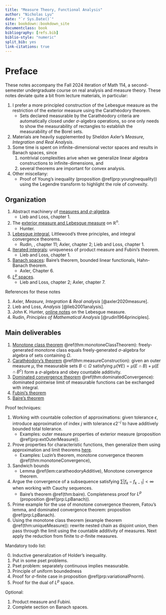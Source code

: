 ```yaml
---
title: "Measure Theory, Functional Analysis"
author: "Nicholas Lyu"
date: "`r Sys.Date()`"
site: bookdown::bookdown_site
documentclass: book
bibliography: [refs.bib]
biblio-style: "numeric"
split_bib: yes
link-citations: true
---
```


\usepackage{cancel}
\usepackage{amsmath}
\usepackage{bm}
\newcommand{\pd}[1]{\partial_{#1}}

\newcommand{\mbb}{\mathbb}
\newcommand{\mbf}{\mathbf}
\newcommand{\mb}{\boldsymbol}
\newcommand{\mrm}{\mathrm}
\newcommand{\mca}{\mathcal}
\newcommand{\mfk}{\mathfrak}
\newcommand{\tr}{\mrm{tr}} 
\newcommand{\df}{\dfrac}
\newcommand{\la}{\langle}
\newcommand{\ra}{\rangle}
\newcommand{\dag}{\dagger}

\newcommand{\Cl}{\mca C}
\newcommand{\Gr}{\mca G}
\newcommand{\Pf}{\mrm{Pf}}
\newcommand{\Pa}{\mca P}
\newcommand{\R}{\mbb R}
\newcommand{\N}{\mbb N}
\newcommand{\F}{\mbb F}
\newcommand{\supp}{\mrm{supp}}

\newcommand{\poly}{\mrm{poly}}



# Preface {-}
These notes accompany the Fall 2024 iteration of Math 114, a second-semester 
undergraduate course on real analysis and measure theory. These notes 
deviate quite a bit from lecture materials, in particular: 

1. I prefer a more principled construction of the Lebesgue measure as the restriction of 
    the exterior measure using the Carathéodory theorem.
    - Sets declared measurable by the Carathéodory criteria are automatically 
    closed under $\sigma$-algebra operations, so 
    one only needs to show the measurability of rectangles 
    to establish the measurability of the Borel sets.
2. Materials are heavily supplemented by Sheldon Axler's 
    _Measure, Integration and Real Analysis_. 
3. Some time is spent on infinite-dimensional vector spaces and 
    results in Banach spaces, since 
    (1) nontrivial complexities arive when we generalize linear algebra 
    constructions to infinite-dimensions, and 
    (2) several theorems are important for convex analysis.
4. Other miscellany:
    - Proof of Young's inequality (proposition \@ref(prp:youngInequality)) 
    using the Legendre transform to highlight the role of convexity. 

## Organization {-}

1. Abstract machinery of [measures and $\sigma$-algebra](#abstractMachinery). 
    - Lieb and Loss, chapter 1. 
2. The [exterior measure and Lebesgue measure](#realMeasures) on $\R^n$. 
    - Hunter. 
3. [Lebesgue integral](#integration), 
    Littlewood's three principles, and integral convergence theorems. 
    - Rudin, , chapter 11; Axler, chapter 2; Lieb and Loss, chapter 1. 
4. [Iterated integrals](#iteratedIntegrals}): uniqueness of product measure 
    and Fubini's theorem. 
    - Lieb and Loss, chapter 1. 
5. [Banach spaces](#banachSpaces): Baire's theorem, bounded linear 
    functionals, Hahn-Banach theorem. 
    - Axler, Chapter 6. 
6. [$L^p$ spaces](#Lpspaces). 
    - Lieb and Loss, chapter 2; Axler, chapter 7. 

References for these notes

1. Axler, _Measure, Integration \& Real analysis_ [@axler2020measure]. 
2. Lieb and Loss, _Analysis_ [@lieb2001analysis]. 
3. John K. Hunter, [online notes](https://www.math.ucdavis.edu/~hunter/measure_theory/measure_notes_ch2.pdf)
    on the Lebesgue measure. 
4. Rudin, _Principles of Mathematical Analysis_ [@rudin1964principles]. 


## Main deliverables {-}

1. <u>Monotone class theorem</u> \@ref(thm:monotoneClassTheorem): 
    freely-generated monotone class equals freely-generated $\sigma$-algebra 
    for algebra of sets containing $\Omega$. 
2. <u>Carathéodory's theorem</u> \@ref(thm:measureConstruction): 
    given an outer measure $\mu$, the measurable sets $B\subset \Omega$ satisfying 
    $\mu(\forall E) = \mu(E\cap B) + \mu(E\cap B^c)$ form a $\sigma$-algebra 
    and obey countable additivity. 
3. <u>Dominated convergence theorem</u> \@ref(thm:dominatedConvergence): 
    dominated pointwise limit of measurable functions can be exchanged with integral.  
4. <u>Fubini's theorem</u>
5. <u>Baire's theorem</u>

Proof techniques:

1. Working with countable collection of approximations: given tolerance $\epsilon$, 
    introduce approximation of index $j$ with tolerance $\epsilon 2^{-j}$ 
    to have additively bounded total tolerance. 
    - Examples: outer measure properties of 
    exterior measure (proposition \@ref(prp:extOuterMeasure)). 
2. Prove properties for characteristic functions, then generalize them 
    using approximation and limit theorems [here](#realIntegration). 
    - Examples: Luzin's theorem, 
    monotone convergence theorem \@ref(thm:monotoneConvergence),   
3. Sandwich bounds 
    - Lemma \@ref(lem:caratheodoryAdditive), 
    Monotone convergence theorem. 
4. Argue the convergence of a subsequence satisfying $\sum |f_k - f_{k-1}|<\infty$ 
    when working with Cauchy sequences. 
    - Baire's theorem \@ref(thm:baire). 
    Completeness proof for $L^p$ (proposition \@ref(prp:LpBanach)). 
5. Prime example for the use of monotone convergence theorem, Fatou's lemma, 
    and dominated convergence theorem: proposition \@ref(prp:LpBanach). 
4. Using the monotone class theorem (example theorem \@ref(thm:uniqueMeasure)): 
    rewrite nested chain as disjoint union, then pass through the limit 
    using the countable additivity of measures. 
    Next apply the reduction from finite to $\sigma$-finite measures. 


Mandatory todo list: 

0. Inductive generalization of Holder's inequality. 
1. Put in some pset problems. 
1. Pset problem: separately continuous implies measurable. 
1. Principle of uniform boundedness
2. Proof for $\sigma$-finite case in proposition \@ref(prp:variationalPnorm). 
3. Proof for the dual of $L^p$ space. 

Optional: 

1. Product measure and Fubini. 
2. Complete section on Banach spaces. 